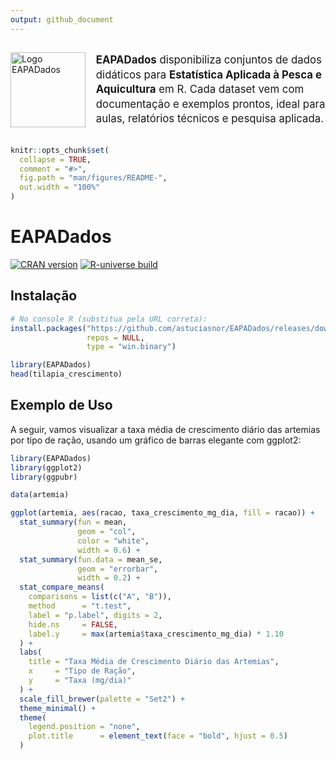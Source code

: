 ```yaml
---
output: github_document
---
```


<div style="display:flex;align-items:center;margin-bottom:1em">
  <img src="man/figures/logo_pacote_eapadados.png" width="120" alt="Logo EAPADados"/>
  <p style="margin-left:1em;font-size:1.2em;line-height:1.4;">
    <strong>EAPADados</strong> disponibiliza conjuntos de dados didáticos para
    <strong>Estatística Aplicada à Pesca e Aquicultura</strong> em R. Cada dataset
    vem com documentação e exemplos prontos, ideal para aulas, relatórios técnicos
    e pesquisa aplicada.
  </p>
</div>

<!-- README.md is generated from README.Rmd. Please edit that file -->

```r
knitr::opts_chunk$set(
  collapse = TRUE,
  comment = "#>",
  fig.path = "man/figures/README-",
  out.width = "100%"
)
```

# EAPADados

[![CRAN version](https://www.r-pkg.org/badges/version/EAPADados)](https://CRAN.R-project.org/package=EAPADados)
[![R-universe build](https://astuciasnor.r-universe.dev/badges/EAPADados)](https://astuciasnor.r-universe.dev)

<!-- badges: start -->

<!-- badges: end -->

## Instalação

```r

# No console R (substitua pela URL correta):
install.packages("https://github.com/astuciasnor/EAPADados/releases/download/v0.1.1/EAPADados_0.1.1.zip",
                 repos = NULL,
                 type = "win.binary")

library(EAPADados)
head(tilapia_crescimento)
```

## Exemplo de Uso

A seguir, vamos visualizar a taxa média de crescimento diário das artemias por tipo de ração, usando um gráfico de barras elegante com ggplot2:

```r
library(EAPADados)
library(ggplot2)
library(ggpubr)

data(artemia)

ggplot(artemia, aes(racao, taxa_crescimento_mg_dia, fill = racao)) +
  stat_summary(fun = mean,
               geom = "col",
               color = "white",
               width = 0.6) +
  stat_summary(fun.data = mean_se,
               geom = "errorbar",
               width = 0.2) +
  stat_compare_means(
    comparisons = list(c("A", "B")),
    method      = "t.test",
    label = "p.label", digits = 2,
    hide.ns     = FALSE,
    label.y     = max(artemia$taxa_crescimento_mg_dia) * 1.10
  ) +
  labs(
    title = "Taxa Média de Crescimento Diário das Artemias",
    x     = "Tipo de Ração",
    y     = "Taxa (mg/dia)"
  ) +
  scale_fill_brewer(palette = "Set2") +
  theme_minimal() +
  theme(
    legend.position = "none",
    plot.title      = element_text(face = "bold", hjust = 0.5)
  )


```
